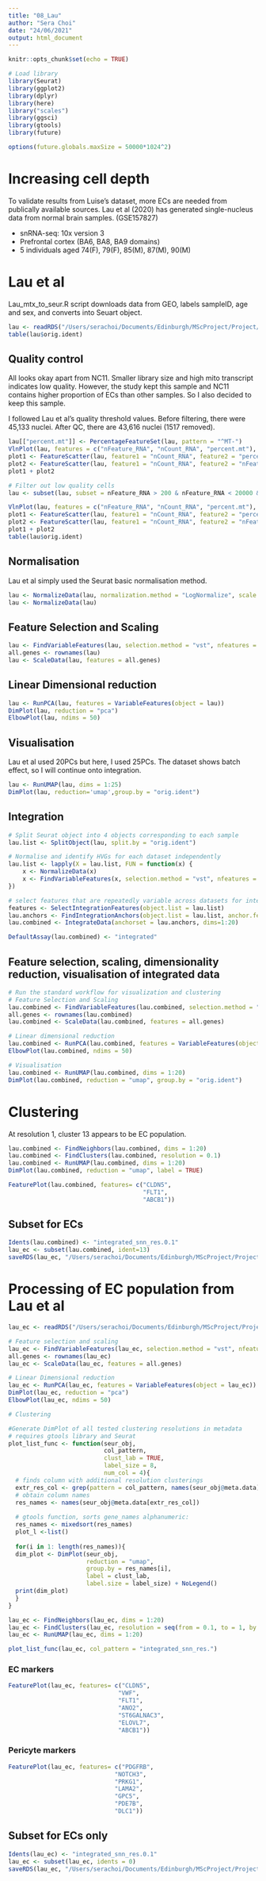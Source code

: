 ```yaml
---
title: "08_Lau"
author: "Sera Choi"
date: "24/06/2021"
output: html_document
---
```


```r
knitr::opts_chunk$set(echo = TRUE)
```

```r
# Load library
library(Seurat)
library(ggplot2)
library(dplyr)
library(here)
library("scales")
library(ggsci)
library(gtools)
library(future)

options(future.globals.maxSize = 50000*1024^2)
```

# Increasing cell depth

To validate results from Luise's dataset, more ECs are needed from publically available sources. Lau et al (2020) has generated single-nucleus data from normal brain samples. (GSE157827)

* snRNA-seq: 10x version 3
* Prefrontal cortex (BA6, BA8, BA9 domains)
* 5 individuals aged 74(F), 79(F), 85(M), 87(M), 90(M)

# Lau et al

Lau_mtx_to_seur.R script downloads data from GEO, labels sampleID, age and sex, and converts into Seuart object.

```r
lau <- readRDS("/Users/serachoi/Documents/Edinburgh/MScProject/Project/data/Lau_et_al.RDS")
table(lau$orig.ident)
```

## Quality control

All looks okay apart from NC11. Smaller library size and high mito transcript indicates low quality. However, the study kept this sample and NC11 contains higher proportion of ECs than other samples. So I also decided to keep this sample.

I followed Lau et al's quality threshold values. Before filtering, there were 45,133 nuclei. After QC, there are 43,616 nuclei (1517 removed).

```r
lau[["percent.mt"]] <- PercentageFeatureSet(lau, pattern = "^MT-")
VlnPlot(lau, features = c("nFeature_RNA", "nCount_RNA", "percent.mt"), ncol = 3, pt.size = FALSE)
plot1 <- FeatureScatter(lau, feature1 = "nCount_RNA", feature2 = "percent.mt")
plot2 <- FeatureScatter(lau, feature1 = "nCount_RNA", feature2 = "nFeature_RNA")
plot1 + plot2
```
```r
# Filter out low quality cells 
lau <- subset(lau, subset = nFeature_RNA > 200 & nFeature_RNA < 20000 & percent.mt < 20)

VlnPlot(lau, features = c("nFeature_RNA", "nCount_RNA", "percent.mt"), ncol = 3, pt.size = FALSE)
plot1 <- FeatureScatter(lau, feature1 = "nCount_RNA", feature2 = "percent.mt")
plot2 <- FeatureScatter(lau, feature1 = "nCount_RNA", feature2 = "nFeature_RNA")
plot1 + plot2
table(lau$orig.ident)
```

## Normalisation

Lau et al simply used the Seurat basic normalisation method. 

```r
lau <- NormalizeData(lau, normalization.method = "LogNormalize", scale.factor = 10000)
lau <- NormalizeData(lau)
```

## Feature Selection and Scaling 
```r
lau <- FindVariableFeatures(lau, selection.method = "vst", nfeatures = 2000)
all.genes <- rownames(lau)
lau <- ScaleData(lau, features = all.genes)
```

## Linear Dimensional reduction 
```r
lau <- RunPCA(lau, features = VariableFeatures(object = lau))
DimPlot(lau, reduction = "pca")
ElbowPlot(lau, ndims = 50)
```

## Visualisation

Lau et al used 20PCs but here, I used 25PCs. 
The dataset shows batch effect, so I will continue onto integration. 

```r
lau <- RunUMAP(lau, dims = 1:25)
DimPlot(lau, reduction='umap',group.by = "orig.ident")
```

## Integration

```r
# Split Seurat object into 4 objects corresponding to each sample 
lau.list <- SplitObject(lau, split.by = "orig.ident")

# Normalise and identify HVGs for each dataset independently
lau.list <- lapply(X = lau.list, FUN = function(x) {
    x <- NormalizeData(x)
    x <- FindVariableFeatures(x, selection.method = "vst", nfeatures = 2000)
})

# select features that are repeatedly variable across datasets for integration
features <- SelectIntegrationFeatures(object.list = lau.list)
lau.anchors <- FindIntegrationAnchors(object.list = lau.list, anchor.features = features, dims = 1:20)
lau.combined <- IntegrateData(anchorset = lau.anchors, dims=1:20)

DefaultAssay(lau.combined) <- "integrated" 
```

## Feature selection, scaling, dimensionality reduction, visualisation of integrated data
```r
# Run the standard workflow for visualization and clustering
# Feature Selection and Scaling 
lau.combined <- FindVariableFeatures(lau.combined, selection.method = "vst", nfeatures = 2000)
all.genes <- rownames(lau.combined)
lau.combined <- ScaleData(lau.combined, features = all.genes)

# Linear dimensional reduction 
lau.combined <- RunPCA(lau.combined, features = VariableFeatures(object = lau.combined))
ElbowPlot(lau.combined, ndims = 50)

# Visualisation
lau.combined <- RunUMAP(lau.combined, dims = 1:20)
DimPlot(lau.combined, reduction = "umap", group.by = "orig.ident")
```

# Clustering 

At resolution 1, cluster 13 appears to be EC population.

```r
lau.combined <- FindNeighbors(lau.combined, dims = 1:20)
lau.combined <- FindClusters(lau.combined, resolution = 0.1)
lau.combined <- RunUMAP(lau.combined, dims = 1:20)
DimPlot(lau.combined, reduction = "umap", label = TRUE)
```

```r
FeaturePlot(lau.combined, features= c("CLDN5",
                                      "FLT1",
                                      "ABCB1"))

```

## Subset for ECs 

```r
Idents(lau.combined) <- "integrated_snn_res.0.1"
lau_ec <- subset(lau.combined, ident=13)
saveRDS(lau_ec, "/Users/serachoi/Documents/Edinburgh/MScProject/Project/data/processed/Lau_ec.RDS")
```

# Processing of EC population from Lau et al

```r

lau_ec <- readRDS("/Users/serachoi/Documents/Edinburgh/MScProject/Project/data/processed/Lau_ec.RDS")

# Feature selection and scaling 
lau_ec <- FindVariableFeatures(lau_ec, selection.method = "vst", nfeatures = 2000)
all.genes <- rownames(lau_ec)
lau_ec <- ScaleData(lau_ec, features = all.genes)

# Linear Dimensional reduction 
lau_ec <- RunPCA(lau_ec, features = VariableFeatures(object = lau_ec))
DimPlot(lau_ec, reduction = "pca")
ElbowPlot(lau_ec, ndims = 50)

# Clustering 

#Generate DimPlot of all tested clustering resolutions in metadata
# requires gtools library and Seurat
plot_list_func <- function(seur_obj,
                           col_pattern,
                           clust_lab = TRUE,
                           label_size = 8,
                           num_col = 4){
  # finds column with additional resolution clusterings
  extr_res_col <- grep(pattern = col_pattern, names(seur_obj@meta.data))
  # obtain column names
  res_names <- names(seur_obj@meta.data[extr_res_col])
  
  # gtools function, sorts gene_names alphanumeric:
  res_names <- mixedsort(res_names) 
  plot_l <-list()
  
  for(i in 1: length(res_names)){
  dim_plot <- DimPlot(seur_obj, 
                      reduction = "umap", 
                      group.by = res_names[i],
                      label = clust_lab,
                      label.size = label_size) + NoLegend()
  print(dim_plot)
  }
}  

lau_ec <- FindNeighbors(lau_ec, dims = 1:20)
lau_ec <- FindClusters(lau_ec, resolution = seq(from = 0.1, to = 1, by = 0.1))
lau_ec <- RunUMAP(lau_ec, dims = 1:20)

plot_list_func(lau_ec, col_pattern = "integrated_snn_res.")
```

### EC markers

```r
FeaturePlot(lau_ec, features= c("CLDN5", 
                               "VWF", 
                               "FLT1", 
                               "ANO2", 
                               "ST6GALNAC3", 
                               "ELOVL7", 
                               "ABCB1"))
```

### Pericyte markers 

```r
FeaturePlot(lau_ec, features= c("PDGFRB", 
                              "NOTCH3", 
                              "PRKG1", 
                              "LAMA2", 
                              "GPC5", 
                              "PDE7B",
                              "DLC1"))
```


## Subset for ECs only 
```r
Idents(lau_ec) <- "integrated_snn_res.0.1"
lau_ec <- subset(lau_ec, idents = 0)
saveRDS(lau_ec, "/Users/serachoi/Documents/Edinburgh/MScProject/Project/data/processed/Lau_ec.RDS")
```

